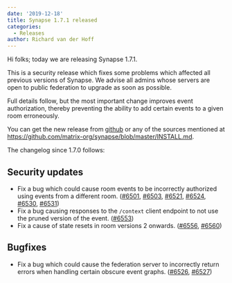 ```yaml
---
date: '2019-12-18'
title: Synapse 1.7.1 released
categories:
  - Releases
author: Richard van der Hoff
---
```


Hi folks; today we are releasing Synapse 1.7.1.

This is a security release which fixes some problems which affected all previous versions of Synapse. We advise all admins whose servers are open to public federation to upgrade as soon as possible.

Full details follow, but the most important change improves event authorization, thereby preventing the ability to add certain events to a given room erroneously.

You can get the new release from [github](https://github.com/matrix-org/synapse/releases/tag/v1.7.1) or any of the sources mentioned at https://github.com/matrix-org/synapse/blob/master/INSTALL.md.

The changelog since 1.7.0 follows:

Security updates
----------------

- Fix a bug which could cause room events to be incorrectly authorized using events from a different room. ([\#6501](https://github.com/matrix-org/synapse/issues/6501), [\#6503](https://github.com/matrix-org/synapse/issues/6503), [\#6521](https://github.com/matrix-org/synapse/issues/6521), [\#6524](https://github.com/matrix-org/synapse/issues/6524), [\#6530](https://github.com/matrix-org/synapse/issues/6530), [\#6531](https://github.com/matrix-org/synapse/issues/6531))
- Fix a bug causing responses to the `/context` client endpoint to not use the pruned version of the event. ([\#6553](https://github.com/matrix-org/synapse/issues/6553))
- Fix a cause of state resets in room versions 2 onwards. ([\#6556](https://github.com/matrix-org/synapse/issues/6556), [\#6560](https://github.com/matrix-org/synapse/issues/6560))

Bugfixes
--------

- Fix a bug which could cause the federation server to incorrectly return errors when handling certain obscure event graphs. ([\#6526](https://github.com/matrix-org/synapse/issues/6526), [\#6527](https://github.com/matrix-org/synapse/issues/6527))


